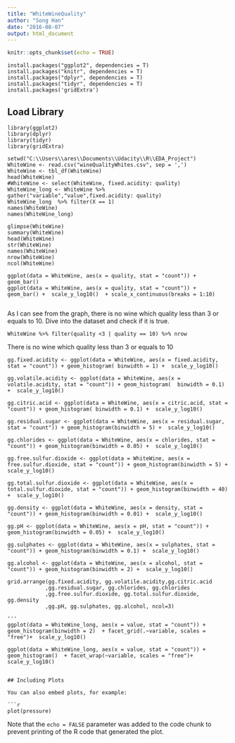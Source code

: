 ---
title: "WhiteWineQuality"
author: "Song Han"
date: "2016-08-07"
output: html_document
---

```{r setup, include=FALSE}
knitr::opts_chunk$set(echo = TRUE)
```

```{install necessary packages}
install.packages("ggplot2", dependencies = T) 
install.packages("knitr", dependencies = T)
install.packages("dplyr", dependencies = T)
install.packages("tidyr", dependencies = T)
install.packages('gridExtra') 
```

## Load Library
```{load library}
library(ggplot2)
library(dplyr)
library(tidyr)
library(gridExtra) 
```

```{load data}
setwd("C:\\Users\\ares\\Documents\\Udacity\\R\\EDA_Project")
WhiteWine <- read.csv("wineQualityWhites.csv", sep = ',')
WhiteWine <- tbl_df(WhiteWine)
head(WhiteWine)
#WhiteWine <- select(WhiteWine, fixed.acidity: quality)
WhiteWine_long <- WhiteWine %>% gather("variable","value",fixed.acidity: quality)
WhiteWine_long  %>% filter(X == 1)
names(WhiteWine)
names(WhiteWine_long)
```

```{Initial inspections}
glimpse(WhiteWine)
summary(WhiteWine)
head(WhiteWine)
str(WhiteWine)
names(WhiteWine)
nrow(WhiteWine)
ncol(WhiteWine)
```

```{dispaly quality distribution}
ggplot(data = WhiteWine, aes(x = quality, stat = "count")) + geom_bar()
ggplot(data = WhiteWine, aes(x = quality, stat = "count")) + geom_bar() +  scale_y_log10()  + scale_x_continuous(breaks = 1:10) 
 
```
As I can see from the graph, there is no wine which quality less than 3 or equals to 10. Dive into the dataset and check if it is true.

```{check quality less than 3 or equals to 10}
WhiteWine %>% filter(quality <3 | quality == 10) %>% nrow
```
There is no wine which quality less than 3 or equals to 10

```{check if there are same patterns in the distribution of other attributs}

gg.fixed.acidity <- ggplot(data = WhiteWine, aes(x = fixed.acidity, stat = "count")) + geom_histogram( binwidth = 1) +  scale_y_log10()   

gg.volatile.acidity <- ggplot(data = WhiteWine, aes(x = volatile.acidity, stat = "count")) + geom_histogram(  binwidth = 0.1) +  scale_y_log10()   

gg.citric.acid <- ggplot(data = WhiteWine, aes(x = citric.acid, stat = "count")) + geom_histogram( binwidth = 0.1) +  scale_y_log10()  

gg.residual.sugar <- ggplot(data = WhiteWine, aes(x = residual.sugar, stat = "count")) + geom_histogram(binwidth = 5) +  scale_y_log10()   

gg.chlorides <- ggplot(data = WhiteWine, aes(x = chlorides, stat = "count")) + geom_histogram(binwidth = 0.05) +  scale_y_log10()   

gg.free.sulfur.dioxide <- ggplot(data = WhiteWine, aes(x = free.sulfur.dioxide, stat = "count")) + geom_histogram(binwidth = 5) +  scale_y_log10()  

gg.total.sulfur.dioxide <- ggplot(data = WhiteWine, aes(x = total.sulfur.dioxide, stat = "count")) + geom_histogram(binwidth = 40) +  scale_y_log10()   

gg.density <- ggplot(data = WhiteWine, aes(x = density, stat = "count")) + geom_histogram(binwidth = 0.01) +  scale_y_log10()   

gg.pH <- ggplot(data = WhiteWine, aes(x = pH, stat = "count")) + geom_histogram(binwidth = 0.05) +  scale_y_log10()   

gg.sulphates <- ggplot(data = WhiteWine, aes(x = sulphates, stat = "count")) + geom_histogram(binwidth = 0.1) +  scale_y_log10() 

gg.alcohol <- ggplot(data = WhiteWine, aes(x = alcohol, stat = "count")) + geom_histogram(binwidth = 2) +  scale_y_log10()   

grid.arrange(gg.fixed.acidity, gg.volatile.acidity,gg.citric.acid
            ,gg.residual.sugar, gg.chlorides, gg.chlorides
            ,gg.free.sulfur.dioxide, gg.total.sulfur.dioxide, gg.density
            ,gg.pH, gg.sulphates, gg.alcohol, ncol=3)
 
'''
ggplot(data = WhiteWine_long, aes(x = value, stat = "count")) + geom_histogram(binwidth = 2)  + facet_grid(.~variable, scales = "free")+  scale_y_log10()

ggplot(data = WhiteWine_long, aes(x = value, stat = "count")) + geom_histogram()  + facet_wrap(~variable, scales = "free")+  scale_y_log10()


## Including Plots

You can also embed plots, for example:

```{r pressure, echo=FALSE}
plot(pressure)
```

Note that the `echo = FALSE` parameter was added to the code chunk to prevent printing of the R code that generated the plot.
